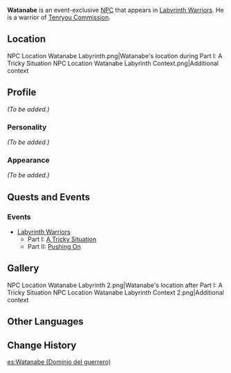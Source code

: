 {{Meta
|missing_NPC_profile  = yes
}}
{{About|the event quest NPC|the regular NPC|Watanabe}}
{{Character Infobox
|name             = Watanabe
|type             = Event NPC
|image            = NPC Watanabe (Labyrinth Warriors).png
|region           = Inazuma
|affiliation      = Tenryou Commission
|title            = Yoriki
}}
'''Watanabe''' {{Lang|ja=渡部|ja_rm=Watabe}} is an event-exclusive [[NPC]] that appears in [[Labyrinth Warriors]]. He is a warrior of [[Tenryou Commission]].

==Location==
<gallery hideaddbutton="true" captionalign="center">
NPC Location Watanabe Labyrinth.png|Watanabe's location during Part I: A Tricky Situation
NPC Location Watanabe Labyrinth Context.png|Additional context
</gallery>

==Profile==
<!-- detailed story/lore information goes here -->
''(To be added.)''

===Personality===
''(To be added.)''

===Appearance===
''(To be added.)''

==Quests and Events==
===Events===
* [[Labyrinth Warriors]]
** Part I: [[A Tricky Situation]]
** Part II: [[Pushing On]]

==Gallery==
<gallery hideaddbutton="true" captionalign="center">
NPC Location Watanabe Labyrinth 2.png|Watanabe's location after Part I: A Tricky Situation
NPC Location Watanabe Labyrinth Context 2.png|Additional context
</gallery>

==Other Languages==
{{Other Languages|default_hidden = 1
|en      = Watanabe
|zhs     = 渡部
|zhs_rm  = Dùbù
|zht     = 渡部
|zht_rm  = Dùbù
|ja      = {{Rubi|渡|わた|部|べ}}
|ja_rm   = Watabe
|ko      = 와타베
|ko_rm   = Watabe
|es      = Watanabe
|fr      = Watanabe
|ru      = Ватанабэ
|th      = Watanabe
|vi      = Watanabe
|de      = Watanabe
|id      = Watanabe
|pt      = Watanabe
}}

==Change History==
{{Change History|2.2}}
[[es:Watanabe (Dominio del guerrero)]]